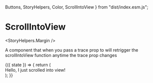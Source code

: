 
  Buttons,
  StoryHelpers,
  Color,
  ScrollIntoView
} from "dist/index.esm.js";

<Meta title="Components|ScrollIntoViews" />

# ScrollIntoView

<StoryHelpers.Margin />

A component that when you pass a trace prop to will retrigger the scrollIntoView function anytime the trace prop changes

<Preview>
  <Story name="ScrollIntoView">
    <StoryHelpers.StateCtrl label="ScrollIntoView">
      {({ state }) => {
        return (
          <div style={{ marginTop: "140vh", marginBottom: "5vh" }}>
            <ScrollIntoView traceProp={state}>
              <div style={{ backgroundColor: Color.green200 }} className="p-1">
                Hello, I just scrolled into view!
              </div>
            </ScrollIntoView>
          </div>
        );
      }}
    </StoryHelpers.StateCtrl>
  </Story>
</Preview>

<Props of={ScrollIntoView} />
